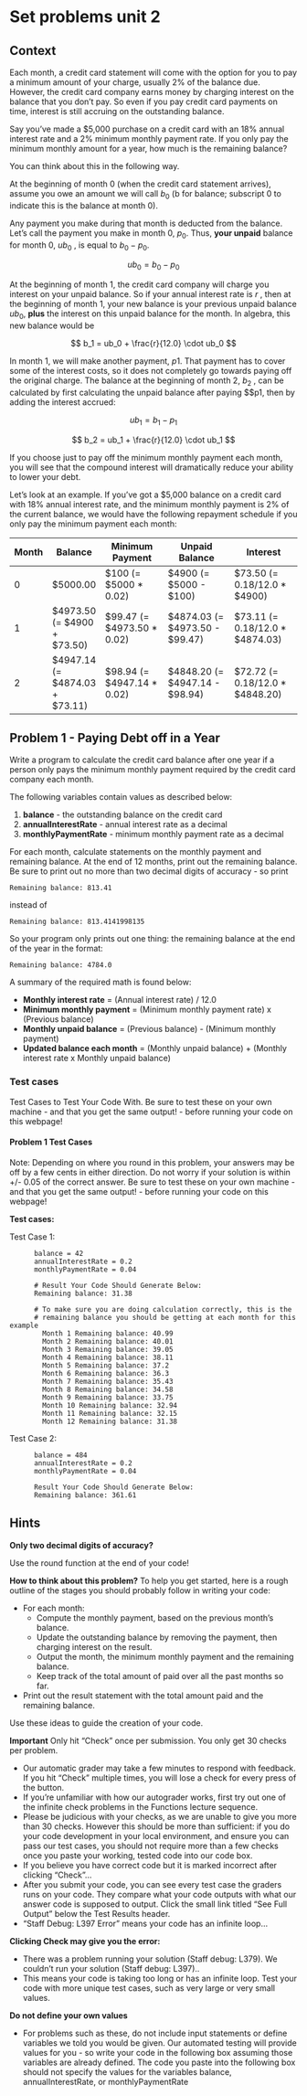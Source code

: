 # Set problems unit 2

## Context

Each month, a credit card statement will come with the option for you to pay a minimum amount of your charge, usually 2% of the balance due. However, the credit card company earns money by charging interest on the balance that you don't pay. So even if you pay credit card payments on time, interest is still accruing on the outstanding balance.

Say you've made a \$5,000 purchase on a credit card with an 18% annual interest rate and a 2% minimum monthly payment rate. If you only pay the minimum monthly amount for a year, how much is the remaining balance?

You can think about this in the following way.

At the beginning of month 0 (when the credit card statement arrives), assume you owe an amount we will call $b_0$ (b for balance; subscript 0 to indicate this is the balance at month 0).

Any payment you make during that month is deducted from the balance. Let's call the payment you make in month 0, $p_0$. Thus, **your unpaid** balance for month 0, $ub_0$ , is equal to $b_0-p_0$.

$$ 
ub_0=b_0 - p_0 
$$

At the beginning of month 1, the credit card company will charge you interest on your unpaid balance. So if your annual interest rate is $r$ , then at the beginning of month 1, your new balance is your previous unpaid balance $ub_0$, **plus** the interest on this unpaid balance for the month. In algebra, this new balance would be

$$
b_1 = ub_0 + \frac{r}{12.0} \cdot ub_0
$$

In month 1, we will make another payment, $p1$. That payment has to cover some of the interest costs, so it does not completely go towards paying off the original charge. The balance at the beginning of month 2, $b_2$ , can be calculated by first calculating the unpaid balance after paying $$p1, then by adding the interest accrued:

$$
ub_1 = b_1 - p_1
$$

$$
b_2 = ub_1 + \frac{r}{12.0} \cdot ub_1
$$

If you choose just to pay off the minimum monthly payment each month, you will see that the compound interest will dramatically reduce your ability to lower your debt.

Let's look at an example. If you've got a $5,000 balance on a credit card with 18% annual interest rate, and the minimum monthly payment is 2% of the current balance, we would have the following repayment schedule if you only pay the minimum payment each month:

| Month | Balance          | Minimum Payment            | Unpaid Balance               | Interest                     |
|-------|------------------|----------------------------|------------------------------|------------------------------|
| 0     | $5000.00         | $100 (= $5000 * 0.02)      | $4900 (= $5000 - $100)       | $73.50 (= 0.18/12.0 * $4900) |
| 1     | $4973.50 (= $4900 + $73.50) | $99.47 (= $4973.50 * 0.02) | $4874.03 (= $4973.50 - $99.47) | $73.11 (= 0.18/12.0 * $4874.03) |
| 2     | $4947.14 (= $4874.03 + $73.11) | $98.94 (= $4947.14 * 0.02) | $4848.20 (= $4947.14 - $98.94) | $72.72 (= 0.18/12.0 * $4848.20) |

## Problem 1 - Paying Debt off in a Year
Write a program to calculate the credit card balance after one year if a person only pays the minimum monthly payment required by the credit card company each month.

The following variables contain values as described below:

1. **balance** - the outstanding balance on the credit card
2. **annualInterestRate** - annual interest rate as a decimal
3. **monthlyPaymentRate** - minimum monthly payment rate as a decimal

For each month, calculate statements on the monthly payment and remaining balance. At the end of 12 months, print out the remaining balance. Be sure to print out no more than two decimal digits of accuracy - so print

```
Remaining balance: 813.41
```
instead of

```
Remaining balance: 813.4141998135 
```
So your program only prints out one thing: the remaining balance at the end of the year in the format:
```
Remaining balance: 4784.0
```

A summary of the required math is found below:

- **Monthly interest rate** = (Annual interest rate) / 12.0
- **Minimum monthly payment** = (Minimum monthly payment rate) x (Previous balance)
- **Monthly unpaid balance** = (Previous balance) - (Minimum monthly payment)
- **Updated balance each month** = (Monthly unpaid balance) + (Monthly interest rate x Monthly unpaid balance)

### Test cases
Test Cases to Test Your Code With. Be sure to test these on your own machine - and that you get the same output! - before running your code on this webpage!

#### Problem 1 Test Cases

Note: Depending on where you round in this problem, your answers may be off by a few cents in either direction. Do not worry if your solution is within +/- 0.05 of the correct answer. Be sure to test these on your own machine - and that you get the same output! - before running your code on this webpage!

**Test cases: **

Test Case 1:
	      
          balance = 42
	      annualInterestRate = 0.2
	      monthlyPaymentRate = 0.04
	      
	      # Result Your Code Should Generate Below:
	      Remaining balance: 31.38
                    
          # To make sure you are doing calculation correctly, this is the 
          # remaining balance you should be getting at each month for this example
            Month 1 Remaining balance: 40.99
            Month 2 Remaining balance: 40.01
            Month 3 Remaining balance: 39.05
            Month 4 Remaining balance: 38.11
            Month 5 Remaining balance: 37.2
            Month 6 Remaining balance: 36.3
            Month 7 Remaining balance: 35.43
            Month 8 Remaining balance: 34.58
            Month 9 Remaining balance: 33.75
            Month 10 Remaining balance: 32.94
            Month 11 Remaining balance: 32.15
            Month 12 Remaining balance: 31.38

Test Case 2:

	      balance = 484
	      annualInterestRate = 0.2
	      monthlyPaymentRate = 0.04
	      
	      Result Your Code Should Generate Below:
	      Remaining balance: 361.61

## Hints
**Only two decimal digits of accuracy?**

Use the round function at the end of your code!

**How to think about this problem?**
To help you get started, here is a rough outline of the stages you should probably follow in writing your code:

- For each month:
  - Compute the monthly payment, based on the previous month’s balance.
  - Update the outstanding balance by removing the payment, then charging interest on the result.
  - Output the month, the minimum monthly payment and the remaining balance.
  - Keep track of the total amount of paid over all the past months so far.
- Print out the result statement with the total amount paid and the remaining balance.

Use these ideas to guide the creation of your code.


**Important**
Only hit "Check" once per submission. You only get 30 checks per problem.

- Our automatic grader may take a few minutes to respond with feedback. If you hit "Check" multiple times, you will lose a check for every press of the button.
- If you're unfamiliar with how our autograder works, first try out one of the infinite check problems in the Functions lecture sequence.
- Please be judicious with your checks, as we are unable to give you more than 30 checks. However this should be more than sufficient: if you do your code development in your local environment, and ensure you can pass our test cases, you should not require more than a few checks once you paste your working, tested code into our code box.
- If you believe you have correct code but it is marked incorrect after clicking "Check"...
- After you submit your code, you can see every test case the graders runs on your code. They compare what your code outputs with what our answer code is supposed to output. Click the small link titled "See Full Output" below the Test Results header.
- "Staff Debug: L397 Error" means your code has an infinite loop...

**Clicking Check may give you the error:**

- There was a problem running your solution (Staff debug: L379). We couldn't run your solution (Staff debug: L397)..
- This means your code is taking too long or has an infinite loop. Test your code with more unique test cases, such as very large or very small values.

**Do not define your own values**

- For problems such as these, do not include input statements or define variables we told you would be given. Our automated testing will provide values for you - so write your code in the following box assuming those variables are already defined. The code you paste into the following box should not specify the values for the variables balance, annualInterestRate, or monthlyPaymentRate